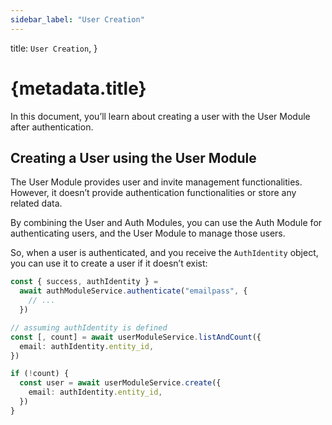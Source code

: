 ```yaml
---
sidebar_label: "User Creation"
---
```


  title: `User Creation`,
}

# {metadata.title}

In this document, you’ll learn about creating a user with the User Module after authentication.

## Creating a User using the User Module

The User Module provides user and invite management functionalities. However, it doesn’t provide authentication functionalities or store any related data.

By combining the User and Auth Modules, you can use the Auth Module for authenticating users, and the User Module to manage those users.

So, when a user is authenticated, and you receive the `AuthIdentity` object, you can use it to create a user if it doesn’t exist:

```ts
const { success, authIdentity } =
  await authModuleService.authenticate("emailpass", {
    // ...
  })

// assuming authIdentity is defined
const [, count] = await userModuleService.listAndCount({
  email: authIdentity.entity_id,
})

if (!count) {
  const user = await userModuleService.create({
    email: authIdentity.entity_id,
  })
}
```
